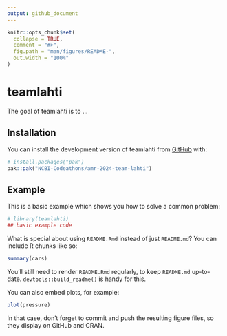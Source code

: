```yaml
---
output: github_document
--- 
```


<!-- README.md is generated from README.Rmd. Please edit that file -->

```r
knitr::opts_chunk$set(
  collapse = TRUE,
  comment = "#>",
  fig.path = "man/figures/README-",
  out.width = "100%"
)
```

# teamlahti

<!-- badges: start -->
<!-- badges: end -->

The goal of teamlahti is to ...

## Installation

You can install the development version of teamlahti from [GitHub](https://github.com/) with:

``` r
# install.packages("pak")
pak::pak("NCBI-Codeathons/amr-2024-team-lahti")
```

## Example

This is a basic example which shows you how to solve a common problem:

```r
# library(teamlahti)
## basic example code
```

What is special about using `README.Rmd` instead of just `README.md`? You can include R chunks like so:

```r
summary(cars)
```

You'll still need to render `README.Rmd` regularly, to keep `README.md` up-to-date. `devtools::build_readme()` is handy for this.

You can also embed plots, for example:

```r
plot(pressure)
```

In that case, don't forget to commit and push the resulting figure files, so they display on GitHub and CRAN.
